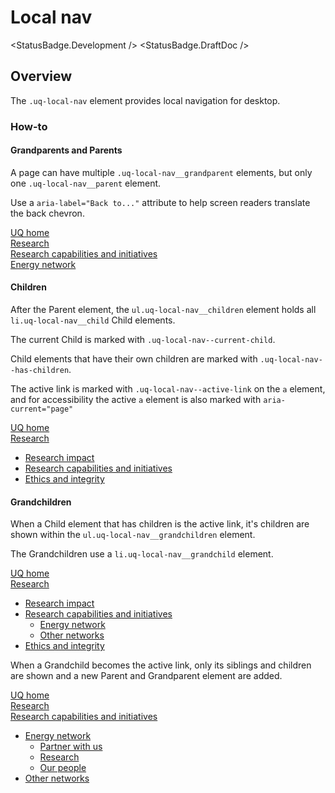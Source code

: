 
<Meta of={LocalNavStories} />

# Local nav

<StatusBadge.Development />
<StatusBadge.DraftDoc />

## Overview

The `.uq-local-nav` element provides local navigation for desktop.

<Canvas>
  <Story of={LocalNavStories.LocalNav} />
</Canvas>

### How-to

#### Grandparents and Parents

A page can have multiple `.uq-local-nav__grandparent` elements,
but only one `.uq-local-nav__parent` element.

Use a `aria-label="Back to..."` attribute to help screen readers translate the
back chevron.

<Canvas>
  <nav className="uq-local-nav" aria-label="Local navigation">
    <div className="uq-local-nav__grandparent">
      <a className="uq-local-nav__link" href="#" aria-label="Back to UQ home">
        UQ home
      </a>
    </div>
    <div className="uq-local-nav__grandparent">
      <a className="uq-local-nav__link" href="#" aria-label="Back to Research">
        Research
      </a>
    </div>
    <div className="uq-local-nav__grandparent">
      <a
        className="uq-local-nav__link"
        href="#"
        aria-label="Back to Research capabilities and initiatives"
      >
        Research capabilities and initiatives
      </a>
    </div>
    <div className="uq-local-nav__parent">
      <a
        className="uq-local-nav__link"
        href="#"
        aria-label="Back to Energy network"
      >
        Energy network
      </a>
    </div>
  </nav>
</Canvas>

#### Children

After the Parent element, the `ul.uq-local-nav__children` element holds all `li.uq-local-nav__child` Child elements.

The current Child is marked with `.uq-local-nav--current-child`.

Child elements that have their own children are marked with `.uq-local-nav--has-children`.

The active link is marked with `.uq-local-nav--active-link` on the `a` element, and
for accessibility the active `a` element is also marked with `aria-current="page"`

<Canvas>
  <nav className="uq-local-nav" aria-label="Local navigation">
    <div className="uq-local-nav__grandparent">
      <a className="uq-local-nav__link" href="#" aria-label="Back to UQ home">
        UQ home
      </a>
    </div>
    <div className="uq-local-nav__parent">
      <a className="uq-local-nav__link" href="#" aria-label="Back to Research">
        Research
      </a>
    </div>
    <ul className="uq-local-nav__children">
      <li className="uq-local-nav__child uq-local-nav--current-child">
        <a
          className="uq-local-nav__link uq-local-nav--active-link"
          href="#"
          aria-current="page"
        >
          Research impact
        </a>
      </li>
      <li className="uq-local-nav__child uq-local-nav--has-children">
        <a className="uq-local-nav__link" href="#">
          Research capabilities and initiatives
        </a>
      </li>
      <li className="">
        <a className="uq-local-nav__link" href="#">
          Ethics and integrity
        </a>
      </li>
    </ul>
  </nav>
</Canvas>

#### Grandchildren

When a Child element that has children is the active link, it's children are shown
within the `ul.uq-local-nav__grandchildren` element.

The Grandchildren use a `li.uq-local-nav__grandchild` element.

<Canvas>
  <nav className="uq-local-nav" aria-label="Local navigation">
    <div className="uq-local-nav__grandparent">
      <a className="uq-local-nav__link" href="#" aria-label="Back to UQ home">
        UQ home
      </a>
    </div>
    <div className="uq-local-nav__parent">
      <a className="uq-local-nav__link" href="#" aria-label="Back to Research">
        Research
      </a>
    </div>
    <ul className="uq-local-nav__children">
      <li className="uq-local-nav__child">
        <a className="uq-local-nav__link" href="#">
          Research impact
        </a>
      </li>
      <li className="uq-local-nav__child uq-local-nav--has-children uq-local-nav--current-child">
        <a
          className="uq-local-nav__link uq-local-nav--active-link"
          href="#"
          aria-current="page"
        >
          Research capabilities and initiatives
        </a>
        <ul className="uq-local-nav__grandchildren">
          <li className="uq-local-nav__grandchild uq-local-nav--has-children">
            <a className="uq-local-nav__link" href="#">
              Energy network
            </a>
          </li>
          <li className="uq-local-nav__grandchild">
            <a className="uq-local-nav__link" href="#">
              Other networks
            </a>
          </li>
        </ul>
      </li>
      <li className="uq-local-nav__child">
        <a className="uq-local-nav__link" href="#">
          Ethics and integrity
        </a>
      </li>
    </ul>
  </nav>
</Canvas>

When a Grandchild becomes the active link, only its siblings and children are
shown and a new Parent and Grandparent element are added.

<Canvas>
  <nav className="uq-local-nav" aria-label="Local navigation">
    <div className="uq-local-nav__grandparent">
      <a className="uq-local-nav__link" href="#" aria-label="Back to UQ home">
        UQ home
      </a>
    </div>
    <div className="uq-local-nav__grandparent">
      <a className="uq-local-nav__link" href="#" aria-label="Back to Research">
        Research
      </a>
    </div>
    <div className="uq-local-nav__parent">
      <a
        className="uq-local-nav__link"
        href="#"
        aria-label="Back to Research capabilities and initiatives"
      >
        Research capabilities and initiatives
      </a>
    </div>
    <ul className="uq-local-nav__children">
      <li className="uq-local-nav__child uq-local-nav--has-children uq-local-nav--current-child">
        <a
          className="uq-local-nav__link uq-local-nav--active-link"
          href="#"
          aria-current="page"
        >
          Energy network
        </a>
        <ul className="uq-local-nav__grandchildren">
          <li className="uq-local-nav__grandchild uq-local-nav__child uq-local-nav--has-children">
            <a className="uq-local-nav__link" href="#">
              Partner with us
            </a>
          </li>
          <li className="uq-local-nav__grandchild uq-local-nav__child">
            <a className="uq-local-nav__link" href="#">
              Research
            </a>
          </li>
          <li className="uq-local-nav__grandchild uq-local-nav__child">
            <a className="uq-local-nav__link" href="#">
              Our people
            </a>
          </li>
        </ul>
      </li>
      <li className="uq-local-nav__child">
        <a className="uq-local-nav__link" href="#">
          Other networks
        </a>
      </li>
    </ul>
  </nav>
</Canvas>

